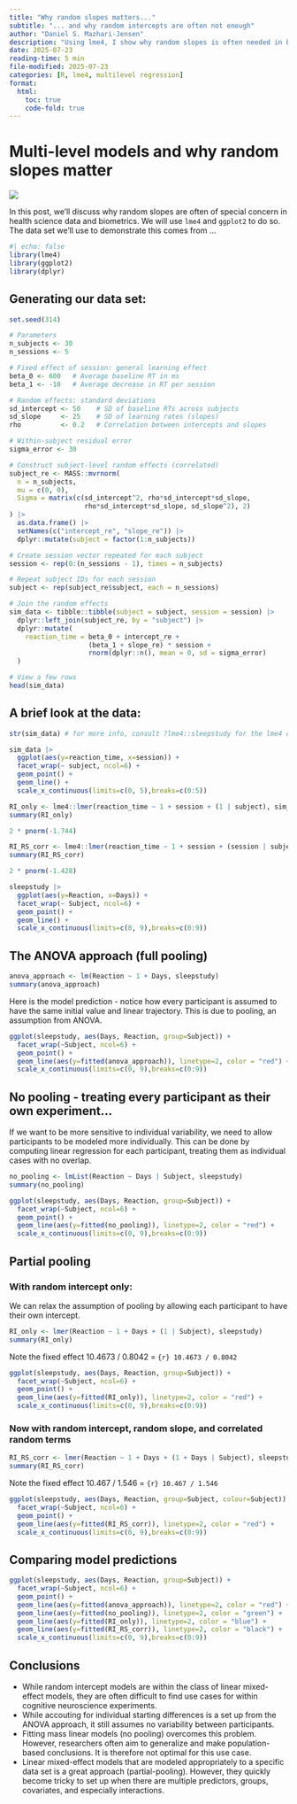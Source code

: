 ```yaml
---
title: "Why random slopes matters..."
subtitle: "... and why random intercepts are often not enough"
author: "Daniel S. Mazhari-Jensen"
description: "Using lme4, I show why random slopes is often needed in biomedical research and experiments"
date: 2025-07-23
reading-time: 5 min
file-modified: 2025-07-23
categories: [R, lme4, multilevel regression]
format:
  html:
    toc: true
    code-fold: true
---
```


# Multi-level models and why random slopes matter

![](plots/random-slopes-preview.png){.preview-image}

In this post, we'll discuss why random slopes are often of special concern in health science data and biometrics. We will use `lme4` and `ggplot2` to do so. The data set we'll use to demonstrate this comes from ...


```r
#| echo: false
library(lme4)
library(ggplot2)
library(dplyr)
```

## Generating our data set:

```r
set.seed(314)

# Parameters
n_subjects <- 30
n_sessions <- 5

# Fixed effect of session: general learning effect
beta_0 <- 600   # Average baseline RT in ms
beta_1 <- -10   # Average decrease in RT per session

# Random effects: standard deviations
sd_intercept <- 50    # SD of baseline RTs across subjects
sd_slope     <- 25    # SD of learning rates (slopes)
rho          <- 0.2   # Correlation between intercepts and slopes

# Within-subject residual error
sigma_error <- 30

# Construct subject-level random effects (correlated)
subject_re <- MASS::mvrnorm(
  n = n_subjects,
  mu = c(0, 0),
  Sigma = matrix(c(sd_intercept^2, rho*sd_intercept*sd_slope,
                   rho*sd_intercept*sd_slope, sd_slope^2), 2)
) |> 
  as.data.frame() |>
  setNames(c("intercept_re", "slope_re")) |>
  dplyr::mutate(subject = factor(1:n_subjects))

# Create session vector repeated for each subject
session <- rep(0:(n_sessions - 1), times = n_subjects)

# Repeat subject IDs for each session
subject <- rep(subject_re$subject, each = n_sessions)

# Join the random effects
sim_data <- tibble::tibble(subject = subject, session = session) |>
  dplyr::left_join(subject_re, by = "subject") |>
  dplyr::mutate(
    reaction_time = beta_0 + intercept_re +
                    (beta_1 + slope_re) * session +
                    rnorm(dplyr::n(), mean = 0, sd = sigma_error)
  )

# View a few rows
head(sim_data)
```


## A brief look at the data:

```r
str(sim_data) # for more info, consult ?lme4::sleepstudy for the lme4 documentation
```

```r
sim_data |> 
  ggplot(aes(y=reaction_time, x=session)) +
  facet_wrap(~ subject, ncol=6) +
  geom_point() +
  geom_line() +
  scale_x_continuous(limits=c(0, 5),breaks=c(0:5))
```



```r
RI_only <- lme4::lmer(reaction_time ~ 1 + session + (1 | subject), sim_data)
summary(RI_only)

2 * pnorm(-1.744)

RI_RS_corr <- lme4::lmer(reaction_time ~ 1 + session + (session | subject), sim_data)
summary(RI_RS_corr)

2 * pnorm(-1.428)
```














```r
sleepstudy |> 
  ggplot(aes(y=Reaction, x=Days)) +
  facet_wrap(~ Subject, ncol=6) +
  geom_point() +
  geom_line() +
  scale_x_continuous(limits=c(0, 9),breaks=c(0:9))
```

## The ANOVA approach (full pooling)

```r
anova_approach <- lm(Reaction ~ 1 + Days, sleepstudy)
summary(anova_approach)
```

Here is the model prediction - notice how every participant is assumed to have the same initial value and linear trajectory. This is due to pooling, an assumption from ANOVA.

```r
ggplot(sleepstudy, aes(Days, Reaction, group=Subject)) + 
  facet_wrap(~Subject, ncol=6) +
  geom_point() + 
  geom_line(aes(y=fitted(anova_approach)), linetype=2, color = "red") + 
  scale_x_continuous(limits=c(0, 9),breaks=c(0:9))
```

## No pooling - treating every participant as their own experiment...

If we want to be more sensitive to individual variability, we need to allow participants to be modeled more individually. This can be done by computing linear regression for each participant, treating them as individual cases with no overlap.

```r
no_pooling <- lmList(Reaction ~ Days | Subject, sleepstudy)
summary(no_pooling)
```

```r
ggplot(sleepstudy, aes(Days, Reaction, group=Subject)) + 
  facet_wrap(~Subject, ncol=6) +
  geom_point() + 
  geom_line(aes(y=fitted(no_pooling)), linetype=2, color = "red") + 
  scale_x_continuous(limits=c(0, 9),breaks=c(0:9))
```

## Partial pooling

### With random intercept only:

We can relax the assumption of pooling by allowing each participant to have their own intercept.

```r
RI_only <- lmer(Reaction ~ 1 + Days + (1 | Subject), sleepstudy)
summary(RI_only)
```

Note the fixed effect 10.4673 / 0.8042 = `{r} 10.4673 / 0.8042`

```r
ggplot(sleepstudy, aes(Days, Reaction, group=Subject)) + 
  facet_wrap(~Subject, ncol=6) +
  geom_point() + 
  geom_line(aes(y=fitted(RI_only)), linetype=2, color = "red") + 
  scale_x_continuous(limits=c(0, 9),breaks=c(0:9))
```

### Now with random intercept, random slope, and correlated random terms

```r
RI_RS_corr <- lmer(Reaction ~ 1 + Days + (1 + Days | Subject), sleepstudy)
summary(RI_RS_corr)
```

Note the fixed effect 10.467 / 1.546 = `{r} 10.467 / 1.546`

```r
ggplot(sleepstudy, aes(Days, Reaction, group=Subject, colour=Subject)) + 
  facet_wrap(~Subject, ncol=6) +
  geom_point() + 
  geom_line(aes(y=fitted(RI_RS_corr)), linetype=2, color = "red") + 
  scale_x_continuous(limits=c(0, 9),breaks=c(0:9))
```

## Comparing model predictions

```r
ggplot(sleepstudy, aes(Days, Reaction, group=Subject)) + 
  facet_wrap(~Subject, ncol=6) +
  geom_point() + 
  geom_line(aes(y=fitted(anova_approach)), linetype=2, color = "red") + 
  geom_line(aes(y=fitted(no_pooling)), linetype=2, color = "green") + 
  geom_line(aes(y=fitted(RI_only)), linetype=2, color = "blue") + 
  geom_line(aes(y=fitted(RI_RS_corr)), linetype=2, color = "black") +
  scale_x_continuous(limits=c(0, 9),breaks=c(0:9))
```

## Conclusions

-   While random intercept models are within the class of linear mixed-effect models, they are often difficult to find use cases for within cognitive neuroscience experiments.
-   While accouting for individual starting differences is a set up from the ANOVA approach, it still assumes no variability between participants.
-   Fitting mass linear models (no pooling) overcomes this problem. However, researchers often aim to generalize and make population-based conclusions. It is therefore not optimal for this use case.
-   Linear mixed-effect models that are modeled appropriately to a specific data set is a great approach (partial-pooling). However, they quickly become tricky to set up when there are multiple predictors, groups, covariates, and especially interactions.
